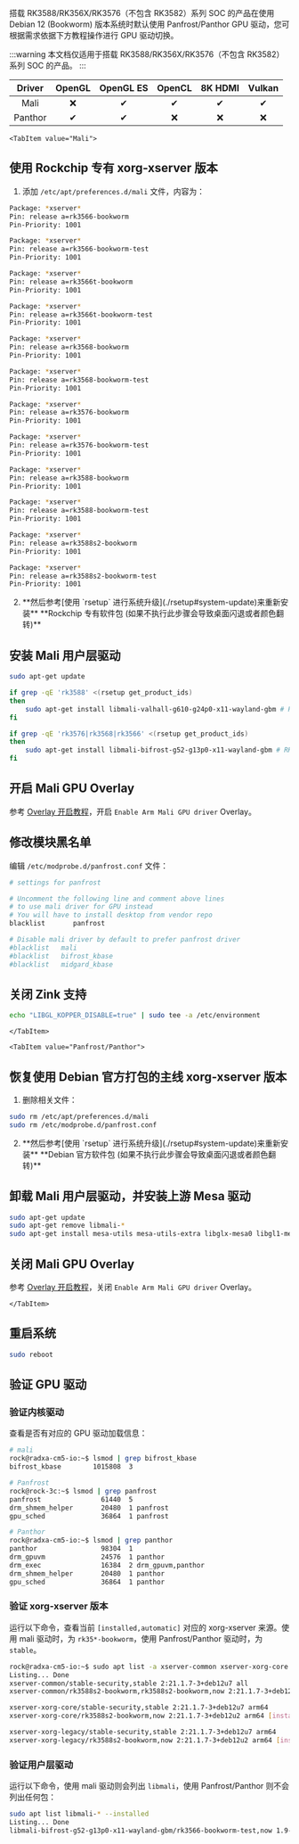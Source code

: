 搭载 RK3588/RK356X/RK3576（不包含 RK3582）系列 SOC 的产品在使用 Debian 12 (Bookworm) 版本系统时默认使用 Panfrost/Panthor GPU 驱动，您可根据需求依据下方教程操作进行 GPU 驱动切换。

:::warning
本文档仅适用于搭载 RK3588/RK356X/RK3576（不包含 RK3582）系列 SOC 的产品。
:::

| Driver  | OpenGL | OpenGL ES | OpenCL | 8K HDMI | Vulkan |
| :-----: | :----: | :-------: | :----: | :-----: | :----: |
|  Mali   |   ❌   |    ✔     |   ✔   |   ✔    |   ✔   |
| Panthor |   ✔   |    ✔     |   ❌   |   ❌    |   ❌   |

<Tabs queryString="Driver">

    <TabItem value="Mali">

## 使用 Rockchip 专有 xorg-xserver 版本

1. 添加 `/etc/apt/preferences.d/mali` 文件，内容为：

```bash
Package: *xserver*
Pin: release a=rk3566-bookworm
Pin-Priority: 1001

Package: *xserver*
Pin: release a=rk3566-bookworm-test
Pin-Priority: 1001

Package: *xserver*
Pin: release a=rk3566t-bookworm
Pin-Priority: 1001

Package: *xserver*
Pin: release a=rk3566t-bookworm-test
Pin-Priority: 1001

Package: *xserver*
Pin: release a=rk3568-bookworm
Pin-Priority: 1001

Package: *xserver*
Pin: release a=rk3568-bookworm-test
Pin-Priority: 1001

Package: *xserver*
Pin: release a=rk3576-bookworm
Pin-Priority: 1001

Package: *xserver*
Pin: release a=rk3576-bookworm-test
Pin-Priority: 1001

Package: *xserver*
Pin: release a=rk3588-bookworm
Pin-Priority: 1001

Package: *xserver*
Pin: release a=rk3588-bookworm-test
Pin-Priority: 1001

Package: *xserver*
Pin: release a=rk3588s2-bookworm
Pin-Priority: 1001

Package: *xserver*
Pin: release a=rk3588s2-bookworm-test
Pin-Priority: 1001
```

2. <div className="red">
     **然后参考[使用 `rsetup` 进行系统升级](./rsetup#system-update)来重新安装**
     **Rockchip 专有软件包 (如果不执行此步骤会导致桌面闪退或者颜色翻转)**
   </div>

## 安装 Mali 用户层驱动

```bash
sudo apt-get update

if grep -qE 'rk3588' <(rsetup get_product_ids)
then
    sudo apt-get install libmali-valhall-g610-g24p0-x11-wayland-gbm # RK3588
fi

if grep -qE 'rk3576|rk3568|rk3566' <(rsetup get_product_ids)
then
    sudo apt-get install libmali-bifrost-g52-g13p0-x11-wayland-gbm # RK356X/RK3576
fi
```

## 开启 Mali GPU Overlay

参考 [Overlay 开启教程](./rsetup#overlays)，开启 `Enable Arm Mali GPU driver` Overlay。

## 修改模块黑名单

编辑 `/etc/modprobe.d/panfrost.conf` 文件：

```bash
# settings for panfrost

# Uncomment the following line and comment above lines
# to use mali driver for GPU instead
# You will have to install desktop from vendor repo
blacklist       panfrost

# Disable mali driver by default to prefer panfrost driver
#blacklist   mali
#blacklist   bifrost_kbase
#blacklist   midgard_kbase
```

## 关闭 Zink 支持

```bash
echo "LIBGL_KOPPER_DISABLE=true" | sudo tee -a /etc/environment
```

    </TabItem>

    <TabItem value="Panfrost/Panthor">

## 恢复使用 Debian 官方打包的主线 xorg-xserver 版本

1. 删除相关文件：

```bash
sudo rm /etc/apt/preferences.d/mali
sudo rm /etc/modprobe.d/panfrost.conf
```

2. <div className="red">
     **然后参考[使用 `rsetup` 进行系统升级](./rsetup#system-update)来重新安装**
     **Debian 官方软件包 (如果不执行此步骤会导致桌面闪退或者颜色翻转)**
   </div>

## 卸载 Mali 用户层驱动，并安装上游 Mesa 驱动

```bash
sudo apt-get update
sudo apt-get remove libmali-*
sudo apt-get install mesa-utils mesa-utils-extra libglx-mesa0 libgl1-mesa-dri
```

## 关闭 Mali GPU Overlay

参考 [Overlay 开启教程](./rsetup#overlays)，关闭 `Enable Arm Mali GPU driver` Overlay。

    </TabItem>

</Tabs>

## 重启系统

```bash
sudo reboot
```

## 验证 GPU 驱动

### 验证内核驱动

查看是否有对应的 GPU 驱动加载信息：

```bash
# mali
rock@radxa-cm5-io:~$ lsmod | grep bifrost_kbase
bifrost_kbase        1015808  3

# Panfrost
rock@rock-3c:~$ lsmod | grep panfrost
panfrost               61440  5
drm_shmem_helper       20480  1 panfrost
gpu_sched              36864  1 panfrost

# Panthor
rock@radxa-cm5-io:~$ lsmod | grep panthor
panthor                98304  1
drm_gpuvm              24576  1 panthor
drm_exec               16384  2 drm_gpuvm,panthor
drm_shmem_helper       20480  1 panthor
gpu_sched              36864  1 panthor
```

### 验证 xorg-xserver 版本

运行以下命令，查看当前 `[installed,automatic]` 对应的 xorg-xserver 来源。使用 mali 驱动时，为 `rk35*-bookworm`，使用 Panfrost/Panthor 驱动时，为 `stable`。

```bash
rock@radxa-cm5-io:~$ sudo apt list -a xserver-common xserver-xorg-core xserver-xorg-legacy
Listing... Done
xserver-common/stable-security,stable 2:21.1.7-3+deb12u7 all
xserver-common/rk3588s2-bookworm,rk3588s2-bookworm,now 2:21.1.7-3+deb12u2 all [installed,automatic]

xserver-xorg-core/stable-security,stable 2:21.1.7-3+deb12u7 arm64
xserver-xorg-core/rk3588s2-bookworm,now 2:21.1.7-3+deb12u2 arm64 [installed,automatic]

xserver-xorg-legacy/stable-security,stable 2:21.1.7-3+deb12u7 arm64
xserver-xorg-legacy/rk3588s2-bookworm,now 2:21.1.7-3+deb12u2 arm64 [installed,automatic]
```

### 验证用户层驱动

运行以下命令，使用 mali 驱动则会列出 `libmali`，使用 Panfrost/Panthor 则不会列出任何包：

```bash
sudo apt list libmali-* --installed
Listing... Done
libmali-bifrost-g52-g13p0-x11-wayland-gbm/rk3566-bookworm-test,now 1.9-1 arm64 [installed]
```
